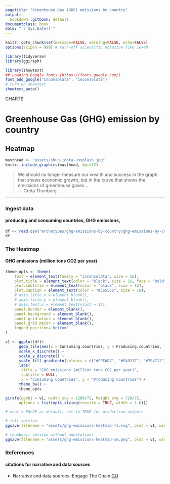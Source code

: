 ```yaml
---
pagetitle: "Greenhouse Gas (GHG) emissions by country"
output:
  bookdown::gitbook: default
documentclass: book
date: "`r Sys.Date()`"
---
```


```r

knitr::opts_chunk$set(message=FALSE, warning=FALSE, echo=FALSE)
options(scipen = 999) # turn-off scientific notation like 1e+48

library(tidyverse)
library(ggiraph)

library(showtext)
## Loading Google fonts (https://fonts.google.com/)
font_add_google("Inconsolata", "inconsolata")
# turn on showtext
showtext_auto()

```


<div class="activity">
CHARTS
</div>

# Greenhouse Gas (GHG) emission by country
## Heatmap


```r

masthead <- "assets/shun-idota-unsplash.jpg"
knitr::include_graphics(masthead, dpi=72)

```

> We should no longer measure our wealth and success in the graph that shows economic growth,
  but in the curve that shows the emissions of greenhouse gases...\
--- Greta Thunburg\

***

### Ingest data 
#### producing and consuming countries, GHG emissions, 

```r

df <- read.csv("archetypes/ghg-emissions-by-country/ghg-emissions-by-country.csv", header = TRUE, stringsAsFactors = TRUE)
df

```


### The Heatmap
#### GHG emissions (million tons CO2 per year)

```r

theme_opts <- theme(
    text = element_text(family = "inconsolata", size = 16), 
    plot.title = element_text(color = "black", size = 16, face = "bold"),
    plot.subtitle = element_text(color = "black", size = 12),
    plot.caption = element_text(color = "#555555", size = 10),
    # axis.title.x = element_blank(),
    # axis.title.y = element_blank(),
    # axis.text.x = element_text(vjust = 12),
    panel.border = element_blank(),
    panel.background = element_blank(),
    panel.grid.minor = element_blank(),
    panel.grid.major = element_blank(),
    legend.position='bottom'
)

v1 <- ggplot(df)+
      geom_tile(aes(x = Consuming.countries, y = Producing.countries, fill = GHG.emissions), color = "white", size = 1) +
      scale_x_discrete() +
      scale_y_discrete() +
      scale_fill_gradientn(colours = c("#FFEAD7", "#F49217", "#794712")) +
      labs( 
       title = "GHG emissions (million tons CO2 per year)",
       subtitle = NULL,
       x = "Consuming Countries", y = "Producing Countries") +
      theme_bw() +
      theme_opts

girafe(ggobj = v1, width_svg = 1280/72, height_svg = 720/72,
      options = list(opts_sizing(rescale = TRUE, width = 1.0)))


```



```r

# eval = FALSE as default; set to TRUE for production outputs

# full version
ggsave(filename = "assets/ghg-emissions-heatmap-fs.svg", plot = v1, width=1280/72, height=720/72)

# thumbnail version without annotations
ggsave(filename = "assets/ghg-emissions-heatmap-sm.png", plot = v1, width=4, height=2.25)

```


### References
#### citations for narrative and data sources

* Narrative and data sources: Engage The Chain [GO](https://engagethechain.org/investor-guide-deforestation-and-climate-change){target="_blank"}

